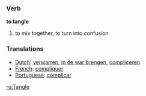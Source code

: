 === Verb ===

'''to tangle'''

# to mix together, to turn into confusion

=== Translations ===
*[[Dutch]]: [[verwarren]], [[in de war brengen]], [[compliceren]]
*[[French]]: [[compliquer]]
*[[Portuguese]]: [[complicar]]

[[ru:Tangle]]